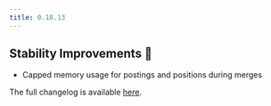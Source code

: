 ```yaml
---
title: 0.18.13
---
```


## Stability Improvements 💪

- Capped memory usage for postings and positions during merges

The full changelog is available [here](https://github.com/paradedb/paradedb/releases/tag/v0.18.13).
